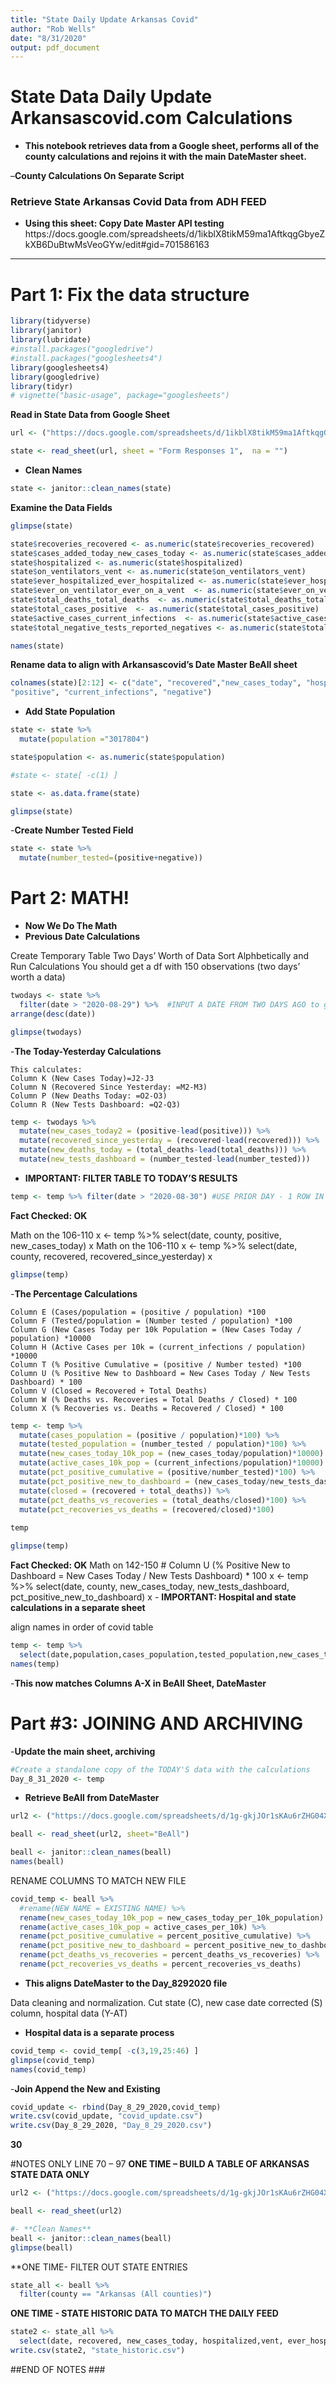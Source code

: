 ```yaml
---
title: "State Daily Update Arkansas Covid"
author: "Rob Wells"
date: "8/31/2020"
output: pdf_document
---
```


# State Data Daily Update Arkansascovid.com Calculations

- **This notebook retrieves data from a Google sheet, performs all of the county calculations and rejoins it with the main DateMaster sheet.**

--**County Calculations On Separate Script**

### Retrieve State Arkansas Covid Data from ADH FEED

- **Using this sheet: Copy Date Master API testing**
https://docs.google.com/spreadsheets/d/1ikblX8tikM59ma1AftkqgGbyeZkXB6DuBtwMsVeoGYw/edit#gid=701586163

--------------------------------------------------------------------
# Part 1: Fix the data structure

```r
library(tidyverse)
library(janitor)
library(lubridate)
#install.packages("googledrive")
#install.packages("googlesheets4")
library(googlesheets4)
library(googledrive)
library(tidyr)
# vignette("basic-usage", package="googlesheets")
```

**Read in State Data from Google Sheet**

```r
url <- ("https://docs.google.com/spreadsheets/d/1ikblX8tikM59ma1AftkqgGbyeZkXB6DuBtwMsVeoGYw/edit#gid=701586163")

state <- read_sheet(url, sheet = "Form Responses 1",  na = "")
```



- **Clean Names**
```r

state <- janitor::clean_names(state)
```

**Examine the Data Fields**
```r
glimpse(state)
```

```r
state$recoveries_recovered <- as.numeric(state$recoveries_recovered)
state$cases_added_today_new_cases_today <- as.numeric(state$cases_added_today_new_cases_today)
state$hospitalized <- as.numeric(state$hospitalized)
state$on_ventilators_vent <- as.numeric(state$on_ventilators_vent)
state$ever_hospitalized_ever_hospitalized <- as.numeric(state$ever_hospitalized_ever_hospitalized)
state$ever_on_ventilator_ever_on_a_vent  <- as.numeric(state$ever_on_ventilator_ever_on_a_vent)
state$total_deaths_total_deaths  <- as.numeric(state$total_deaths_total_deaths)
state$total_cases_positive  <- as.numeric(state$total_cases_positive)
state$active_cases_current_infections  <- as.numeric(state$active_cases_current_infections)
state$total_negative_tests_reported_negatives <- as.numeric(state$total_negative_tests_reported_negatives) 

```

```r
names(state)

```

**Rename data to align with Arkansascovid's Date Master BeAll sheet**

```r
colnames(state)[2:12] <- c("date", "recovered","new_cases_today", "hospitalized","vent", "ever_hospitalized", "ever_on_a_vent", "total_deaths",
"positive", "current_infections", "negative")

```


- **Add State Population**
```r
state <- state %>% 
  mutate(population ="3017804")

state$population <- as.numeric(state$population)

#state <- state[ -c(1) ]
```

```r
state <- as.data.frame(state)
```

```r
glimpse(state)
```

-**Create Number Tested Field**
```r
state <- state %>% 
  mutate(number_tested=(positive+negative))

```

# Part 2: MATH!   

- **Now We Do The Math**
- **Previous Date Calculations**

Create Temporary Table Two Days' Worth of Data
Sort Alphbetically and Run Calculations
You should get a df with 150 observations (two days' worth a data)
```r
twodays <- state %>% 
  filter(date > "2020-08-29") %>%  #INPUT A DATE FROM TWO DAYS AGO to get two days' of data
arrange(desc(date)) 
```

```r
glimpse(twodays) 
```


-**The Today-Yesterday Calculations**

    This calculates:
    Column K (New Cases Today)=J2-J3 
    Column N (Recovered Since Yesterday: =M2-M3)
    Column P (New Deaths Today: =O2-O3)
    Column R (New Tests Dashboard: =Q2-Q3)
    

```r
temp <- twodays %>%
  mutate(new_cases_today2 = (positive-lead(positive))) %>%
  mutate(recovered_since_yesterday = (recovered-lead(recovered))) %>%
  mutate(new_deaths_today = (total_deaths-lead(total_deaths))) %>%
  mutate(new_tests_dashboard = (number_tested-lead(number_tested)))
```

- **IMPORTANT: FILTER TABLE TO TODAY'S RESULTS**
```r
temp <- temp %>% filter(date > "2020-08-30") #USE PRIOR DAY - 1 ROW IN Temp
```

**Fact Checked: OK**

Math on the 106-110
x <- temp %>% 
  select(date, county, positive, new_cases_today)
x
Math on the 106-110
x <- temp %>% 
  select(date, county, recovered, recovered_since_yesterday)
x

```r
glimpse(temp)
```

-**The Percentage Calculations**

    Column E (Cases/population = (positive / population) *100
    Column F (Tested/population = (Number tested / population) *100
    Column G (New Cases Today per 10k Population = (New Cases Today / population) *10000
    Column H (Active Cases per 10k = (current_infections / population) *10000
    Column T (% Positive Cumulative = (positive / Number tested) *100
    Column U (% Positive New to Dashboard = New Cases Today / New Tests Dashboard) * 100
    Column V (Closed = Recovered + Total Deaths)
    Column W (% Deaths vs. Recoveries = Total Deaths / Closed) * 100
    Column X (% Recoveries vs. Deaths = Recovered / Closed) * 100

```r
temp <- temp %>%
  mutate(cases_population = (positive / population)*100) %>% 
  mutate(tested_population = (number_tested / population)*100) %>% 
  mutate(new_cases_today_10k_pop = (new_cases_today/population)*10000) %>% 
  mutate(active_cases_10k_pop = (current_infections/population)*10000) %>% 
  mutate(pct_positive_cumulative = (positive/number_tested)*100) %>% 
  mutate(pct_positive_new_to_dashboard = (new_cases_today/new_tests_dashboard)*100) %>% 
  mutate(closed = (recovered + total_deaths)) %>% 
  mutate(pct_deaths_vs_recoveries = (total_deaths/closed)*100) %>% 
  mutate(pct_recoveries_vs_deaths = (recovered/closed)*100)
  
temp
```

```r
glimpse(temp)
```


**Fact Checked: OK**
Math on 142-150
# Column U (% Positive New to Dashboard = New Cases Today / New Tests Dashboard) * 100
x <- temp %>% 
  select(date, county, new_cases_today, new_tests_dashboard, pct_positive_new_to_dashboard)
x
- **IMPORTANT: Hospital and state calculations in a separate sheet**


align names in order of covid table
```r
temp <- temp %>% 
  select(date,population,cases_population,tested_population,new_cases_today_10k_pop,active_cases_10k_pop,current_infections,positive, new_cases_today, negative, recovered, recovered_since_yesterday, total_deaths, new_deaths_today, number_tested, new_tests_dashboard, pct_positive_cumulative, pct_positive_new_to_dashboard, closed, pct_deaths_vs_recoveries, pct_recoveries_vs_deaths)
names(temp)
```

-**This now matches Columns A-X in BeAll Sheet, DateMaster**

# Part #3: JOINING AND ARCHIVING   

-**Update the main sheet, archiving**
```r
#Create a standalone copy of the TODAY'S data with the calculations
Day_8_31_2020 <- temp
```


- **Retrieve BeAll from DateMaster**
```r
url2 <- ("https://docs.google.com/spreadsheets/d/1g-gkjJOr1sKAu6rZHG04XA5_fM_Ma0jLr5r24fwMqiA/edit#gid=1357388768")

beall <- read_sheet(url2, sheet="BeAll")
```

```r
beall <- janitor::clean_names(beall)
names(beall)

```


RENAME COLUMNS TO MATCH NEW FILE
```r
covid_temp <- beall %>% 
  #rename(NEW NAME = EXISTING NAME) %>% 
  rename(new_cases_today_10k_pop = new_cases_today_per_10k_population) %>% 
  rename(active_cases_10k_pop = active_cases_per_10k) %>% 
  rename(pct_positive_cumulative = percent_positive_cumulative) %>% 
  rename(pct_positive_new_to_dashboard = percent_positive_new_to_dashboard) %>% 
  rename(pct_deaths_vs_recoveries = percent_deaths_vs_recoveries) %>% 
  rename(pct_recoveries_vs_deaths = percent_recoveries_vs_deaths)
```    

- **This aligns DateMaster to the Day_8292020 file**

Data cleaning and normalization. Cut state (C), new case date corrected (S) column, hospital data (Y-AT)

- **Hospital data is a separate process**

```r

covid_temp <- covid_temp[ -c(3,19,25:46) ]
glimpse(covid_temp)
names(covid_temp)
```

-**Join Append the New and Existing**
```r
covid_update <- rbind(Day_8_29_2020,covid_temp)
write.csv(covid_update, "covid_update.csv")
write.csv(Day_8_29_2020, "Day_8_29_2020.csv")
```


**30**

#NOTES ONLY LINE 70 -- 97 
**ONE TIME -- BUILD A TABLE OF ARKANSAS STATE DATA ONLY**
```r
url2 <- ("https://docs.google.com/spreadsheets/d/1g-gkjJOr1sKAu6rZHG04XA5_fM_Ma0jLr5r24fwMqiA/edit#gid=1357388768")

beall <- read_sheet(url2)
```

```r
#- **Clean Names**
beall <- janitor::clean_names(beall)
glimpse(beall)
```

**ONE TIME- FILTER OUT STATE ENTRIES
```r
state_all <- beall %>% 
  filter(county == "Arkansas (All counties)")
```

**ONE TIME - STATE HISTORIC DATA TO MATCH THE DAILY FEED**
```r
state2 <- state_all %>% 
  select(date, recovered, new_cases_today, hospitalized,vent, ever_hospitalized, ever_on_a_vent, total_deaths, positive, current_infections, negative)
write.csv(state2, "state_historic.csv")
```

##END OF NOTES ###